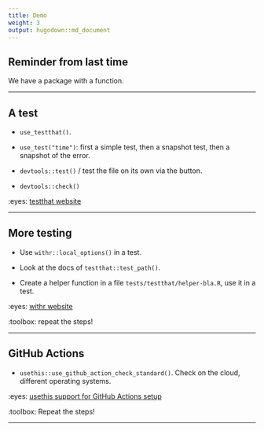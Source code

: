 ```yaml
---
title: Demo
weight: 3
output: hugodown::md_document
---
```


## Reminder from last time

We have a package with a function.

---

## A test

* `use_testthat()`.

* `use_test("time")`: first a simple test, then a snapshot test, then a snapshot of the error.

* `devtools::test()` / test the file on its own via the button.

* `devtools::check()`

:eyes: [testthat website](https://testthat.r-lib.org/)

---

## More testing

* Use `withr::local_options()` in a test.

* Look at the docs of `testthat::test_path()`.

* Create a helper function in a file `tests/testthat/helper-bla.R`, use it in a test.

:eyes: [withr website](https://withr.r-lib.org/)

:toolbox: repeat the steps!

---

## GitHub Actions

* `usethis::use_github_action_check_standard()`. Check on the cloud, different operating systems.

:eyes: [usethis support for GitHub Actions setup](https://usethis.r-lib.org/reference/github_actions.html)

:toolbox: Repeat the steps!

---